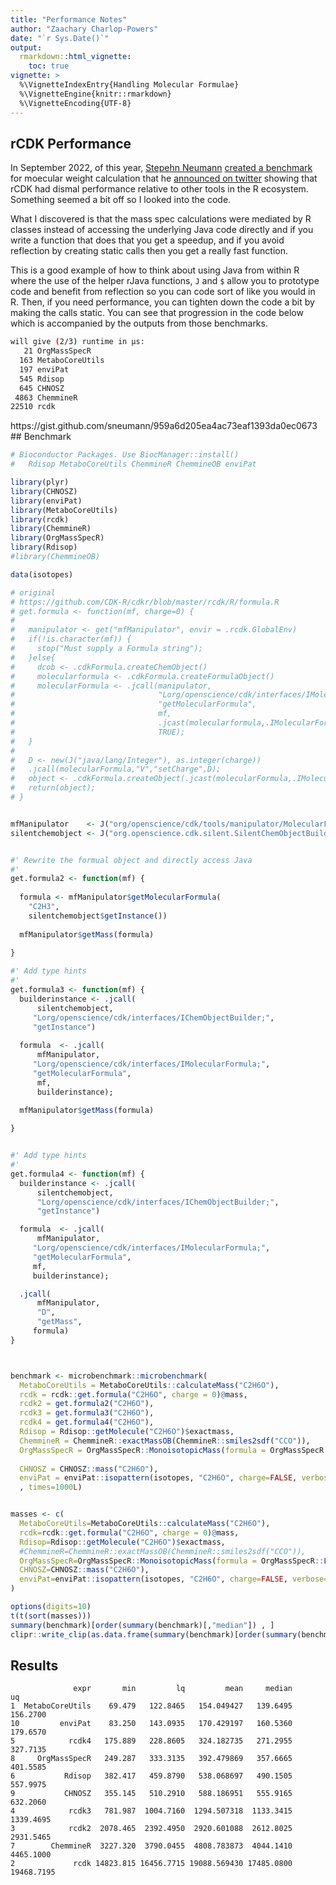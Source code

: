 ```yaml
---
title: "Performance Notes"
author: "Zaachary Charlop-Powers"
date: "`r Sys.Date()`"
output: 
  rmarkdown::html_vignette:
    toc: true	
vignette: >
  %\VignetteIndexEntry{Handling Molecular Formulae}
  %\VignetteEngine{knitr::rmarkdown}
  %\VignetteEncoding{UTF-8}
---
```


## rCDK Performance

In September 2022, of this year, [Stepehn Neumann](https://gist.github.com/sneumann)
[created a benchmark](https://gist.github.com/sneumann/959a6d205ea4ac73eaf1393da0ec0673) for moecular weight calculation that he [announced on twitter](https://twitter.com/sneumannoffice/status/1570070283083710465?s=20&t=RqJR3Bbh-DEcbCf2tWUEBQ) showing that rCDK had dismal performance relative to other tools in the R ecosystem. Something seemed a bit off so I looked into the code. 

What I discovered is that the mass spec calculations were mediated by R classes instead of accessing the underlying Java code directly and if you write a function that does
that you get a speedup, and if you avoid reflection by creating static calls then you
get a really fast function.

This is a good example of how to think about using Java from within R where the
use of the helper rJava functions, `J` and `$` allow you to prototype code and benefit
from reflection so you can code sort of like you would in R. Then, if you need
performance, you can tighten down the code a bit by making the calls static. You can
see that progression in the code below which is accompanied by the outputs from those benchmarks.



```sh
will give (2/3) runtime in µs:
   21 OrgMassSpecR 
  163 MetaboCoreUtils
  197 enviPat 
  545 Rdisop 
  645 CHNOSZ 
 4863 ChemmineR 
22510 rcdk
```



https://gist.github.com/sneumann/959a6d205ea4ac73eaf1393da0ec0673
## Benchmark

```r

# Bioconductor Packages. Use BiocManager::install()
#   Rdisop MetaboCoreUtils ChemmineR ChemmineOB enviPat

library(plyr)
library(CHNOSZ)
library(enviPat)
library(MetaboCoreUtils)
library(rcdk)
library(ChemmineR)
library(OrgMassSpecR)
library(Rdisop)
#library(ChemmineOB)

data(isotopes)

# original
# https://github.com/CDK-R/cdkr/blob/master/rcdk/R/formula.R
# get.formula <- function(mf, charge=0) {
#   
#   manipulator <- get("mfManipulator", envir = .rcdk.GlobalEnv)
#   if(!is.character(mf)) {
#     stop("Must supply a Formula string");
#   }else{
#     dcob <- .cdkFormula.createChemObject()
#     molecularformula <- .cdkFormula.createFormulaObject()
#     molecularFormula <- .jcall(manipulator,
#                                "Lorg/openscience/cdk/interfaces/IMolecularFormula;",
#                                "getMolecularFormula",
#                                mf,
#                                .jcast(molecularformula,.IMolecularFormula),
#                                TRUE);
#   }
#   
#   D <- new(J("java/lang/Integer"), as.integer(charge))
#   .jcall(molecularFormula,"V","setCharge",D);
#   object <- .cdkFormula.createObject(.jcast(molecularFormula,.IMolecularFormula));
#   return(object);
# }


mfManipulator    <- J("org/openscience/cdk/tools/manipulator/MolecularFormulaManipulator")
silentchemobject <- J("org.openscience.cdk.silent.SilentChemObjectBuilder")


#' Rewrite the formual object and directly access Java
#'
get.formula2 <- function(mf) {
  
  formula <- mfManipulator$getMolecularFormula(
    "C2H3", 
    silentchemobject$getInstance())
  
  mfManipulator$getMass(formula)
  
}

#' Add type hints
#'
get.formula3 <- function(mf) {
  builderinstance <- .jcall(
      silentchemobject,
     "Lorg/openscience/cdk/interfaces/IChemObjectBuilder;",
     "getInstance")
                       
  formula  <- .jcall(
      mfManipulator,
     "Lorg/openscience/cdk/interfaces/IMolecularFormula;",
     "getMolecularFormula",
      mf,
      builderinstance);

  mfManipulator$getMass(formula)
  
}


#' Add type hints
#'
get.formula4 <- function(mf) {
  builderinstance <- .jcall(
      silentchemobject,
      "Lorg/openscience/cdk/interfaces/IChemObjectBuilder;",
      "getInstance")

  formula  <- .jcall(
      mfManipulator,
     "Lorg/openscience/cdk/interfaces/IMolecularFormula;",
     "getMolecularFormula",
     mf,
     builderinstance);

  .jcall(
      mfManipulator,
      "D",
      "getMass",
     formula)
}



benchmark <- microbenchmark::microbenchmark(
  MetaboCoreUtils = MetaboCoreUtils::calculateMass("C2H6O"),
  rcdk = rcdk::get.formula("C2H6O", charge = 0)@mass,
  rcdk2 = get.formula2("C2H6O"),
  rcdk3 = get.formula3("C2H6O"),
  rcdk4 = get.formula4("C2H6O"),
  Rdisop = Rdisop::getMolecule("C2H6O")$exactmass,
  ChemmineR = ChemmineR::exactMassOB(ChemmineR::smiles2sdf("CCO")),
  OrgMassSpecR = OrgMassSpecR::MonoisotopicMass(formula = OrgMassSpecR::ListFormula("C2H6O)"), charge = 0),
  
  CHNOSZ = CHNOSZ::mass("C2H6O"),
  enviPat = enviPat::isopattern(isotopes, "C2H6O", charge=FALSE, verbose=FALSE)[[1]][1,1]
  , times=1000L)


masses <- c(
  MetaboCoreUtils=MetaboCoreUtils::calculateMass("C2H6O"),
  rcdk=rcdk::get.formula("C2H6O", charge = 0)@mass,
  Rdisop=Rdisop::getMolecule("C2H6O")$exactmass,
  #ChemmineR=ChemmineR::exactMassOB(ChemmineR::smiles2sdf("CCO")),
  OrgMassSpecR=OrgMassSpecR::MonoisotopicMass(formula = OrgMassSpecR::ListFormula("C2H6O)"), charge = 0),
  CHNOSZ=CHNOSZ::mass("C2H6O"),
  enviPat=enviPat::isopattern(isotopes, "C2H6O", charge=FALSE, verbose=FALSE)[[1]][1,1]
)

options(digits=10)
t(t(sort(masses)))
summary(benchmark)[order(summary(benchmark)[,"median"]) , ]
clipr::write_clip(as.data.frame(summary(benchmark)[order(summary(benchmark)[,"median"]) , ] ))
```

## Results

```shell
              expr       min         lq         mean     median         uq
1  MetaboCoreUtils    69.479   122.8465   154.049427   139.6495   156.2700
10         enviPat    83.250   143.0935   170.429197   160.5360   179.6570
5            rcdk4   175.889   228.8605   324.182735   271.2955   327.7135
8     OrgMassSpecR   249.287   333.3135   392.479869   357.6665   401.5585
6           Rdisop   382.417   459.8790   538.068697   490.1505   557.9975
9           CHNOSZ   355.145   510.2910   588.186951   555.9165   632.2060
4            rcdk3   781.987  1004.7160  1294.507318  1133.3415  1339.4695
3            rcdk2  2078.465  2392.4950  2920.601088  2612.8025  2931.5465
7        ChemmineR  3227.320  3790.0455  4808.783873  4044.1410  4465.1000
2             rcdk 14823.815 16456.7715 19088.569430 17485.0800 19468.7195
```
